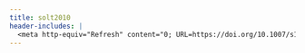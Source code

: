 ```yaml
---
title: solt2010
header-includes: |
  <meta http-equiv="Refresh" content="0; URL=https://doi.org/10.1007/s11109-010-9106-0">
---
```

